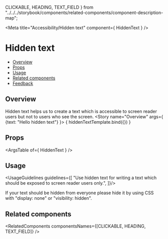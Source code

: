   CLICKABLE,
  HEADING,
  TEXT_FIELD
} from "../../../storybook/components/related-components/component-description-map";

<Meta
  title="Accessibility/Hidden text"
  component={ HiddenText }
/>

<!--- Component template -->


<!--- Component documentation -->

# Hidden text
- [Overview](#overview)
- [Props](#props)
- [Usage](#usage)
- [Related components](#related-components)
- [Feedback](#feedback)

## Overview
Hidden text helps us to create a text which is accessible to screen reader users but not to users who see the screen.
<Canvas>
  <Story name="Overview"
         args={ {text: "Hello hidden text"} }>
    { hiddenTextTemplate.bind({}) }
  </Story>
</Canvas>

## Props
<ArgsTable of={ HiddenText } />

## Usage
<UsageGuidelines guidelines={[
  "Use hidden text for writing a text which should be exposed to screen reader users only.",
]}/>

<Tip> If your text should be hidden from everyone please hide it by using CSS with "display: none" or "visibility: hidden".</Tip>

## Related components
<RelatedComponents componentsNames={[CLICKABLE, HEADING, TEXT_FIELD]} />